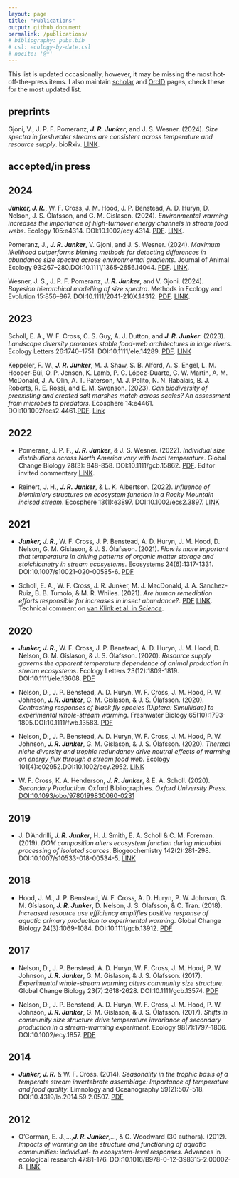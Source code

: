 ```yaml
---
layout: page
title: "Publications"
output: github_document
permalink: /publications/
# bibliography: pubs.bib
# csl: ecology-by-date.csl
# nocite: '@*'
---
```


This list is updated occasionally, however, it may be missing the most hot-off-the-press items. I also maintain [scholar](https://scholar.google.com/citations?user=q3E1S9MAAAAJ&hl=en) and [OrcID](<https://orcid.org/0000-0001-9713-2330>) pages, check these for the most updated list.

<!-- <!--- ## -->
<!-- ```{r get pubs, echo=FALSE, message=FALSE, warning=FALSE} -->

<!-- source("./publications/get_pubs.R") -->

<!-- ``` -->
<!-- -->

## preprints

Gjoni, V., J. P. F. Pomeranz, ***J. R. Junker***, and J. S. Wesner. (2024). *Size spectra in freshwater streams are consistent across temperature and resource supply*. bioRxiv. [LINK](https://doi.org/10.1101/2024.01.09.574822).

## accepted/in press

## 2024

***Junker, J. R.***, W. F. Cross, J. M. Hood, J. P. Benstead, A. D. Huryn, D. Nelson, J. S. Ólafsson, and G. M. Gíslason. (2024). *Environmental warming increases the importance of high-turnover energy channels in stream food webs*. Ecology 105:e4314. DOI:<!--- --->10.1002/ecy.4314. [PDF](./pdfs/Junker et al. - 2024 - Environmental warmin increases the importance of.pdf). [LINK](https://onlinelibrary.wiley.com/doi/abs/10.1002/ecy.4314).

Pomeranz, J., ***J. R. Junker***, V. Gjoni, and J. S. Wesner. (2024). *Maximum likelihood outperforms binning methods for detecting differences in abundance size spectra across environmental gradients*. Journal of Animal Ecology 93:267–280.DOI:<!--- --->10.1111/1365-2656.14044. [PDF](./pdfs/Pomeranz et al. - 2024 - Maximum likelihood outperforms binning methods for.pdf). [LINK](https://besjournals.onlinelibrary.wiley.com/doi/10.1111/1365-2656.14044).

Wesner, J. S., J. P. F. Pomeranz, ***J. R. Junker***, and V. Gjoni. (2024). *Bayesian hierarchical modelling of size spectra*. Methods in Ecology and Evolution 15:856–867. DOI:<!--- --->10.1111/2041-210X.14312. [PDF](./pdfs/Wesner et al. - 2024 - Bayesian hierarchical modelling of size spectra.pdf). [LINK](https://onlinelibrary.wiley.com/doi/abs/10.1111/2041-210X.14312).

## 2023

Scholl, E. A., W. F. Cross, C. S. Guy, A. J. Dutton, and ***J. R. Junker***. (2023). *Landscape diversity promotes stable food-web architectures in large rivers*. Ecology Letters 26:1740–1751. DOI:<!--- --->10.1111/ele.14289. [PDF](./pdfs/Scholl et al. - 2023 - Landscape diversity promotes stable food-web archi.pdf). [LINK](https://onlinelibrary.wiley.com/doi/abs/10.1111/ele.14289)

Keppeler, F. W., ***J. R. Junker***, M. J. Shaw, S. B. Alford, A. S. Engel, L. M. Hooper-Bùi, O. P. Jensen, K. Lamb, P. C. López-Duarte, C. W. Martin, A. M. McDonald, J. A. Olin, A. T. Paterson, M. J. Polito, N. N. Rabalais, B. J. Roberts, R. E. Rossi, and E. M. Swenson. (2023). *Can biodiversity of preexisting and created salt marshes match across scales? An assessment from microbes to predators*. Ecosphere 14:e4461. DOI:<!-- -->10.1002/ecs2.4461.[PDF](./pdfs/Keppeler et al. - 2023 - Can biodiversity of preexisting and created salt m.pdf). [Link](https://onlinelibrary.wiley.com/doi/abs/10.1002/ecs2.4461)

## 2022

* Pomeranz, J. P. F., ***J. R. Junker***, & J. S. Wesner. (2022). *Individual size distributions across North America vary with local temperature*. Global Change Biology 28(3): 848-858. DOI:<!-- -->10.1111/gcb.15862. [PDF](./pdfs/Pomeranz et al. - 2022 - Individual size distributions across North America.pdf). Editor invited commentary [LINK](https://doi.org/10.1111/gcb.15981).

* Reinert, J. H., ***J. R. Junker***, & L. K. Albertson. (2022). *Influence of biomimicry structures on ecosystem function in a Rocky Mountain incised stream*. Ecosphere 13(1):e3897. DOI:<!-- -->10.1002/ecs2.3897. [LINK](https://doi.org/10.1002/ECS2.3897)

## 2021

* ***Junker, J. R.***, W. F. Cross, J. P. Benstead, A. D. Huryn, J. M. Hood, D. Nelson, G. M. G&iacute;slason, & J. S. &Oacute;lafsson. (2021). *Flow is more important that temperature in driving patterns of organic matter storage and stoichiometry in stream ecosystems*. Ecosystems 24(6):1317-1331. DOI:<!-- -->10.1007/s10021-020-00585-6. [PDF](./pdfs/Junker et al. - 2020 - Flow is more Important than Temperature in Driving.pdf)

* Scholl, E. A., W. F. Cross, J. R. Junker, M. J. MacDonald, J. A. Sanchez-Ruiz, B. B. Tumolo, & M. R. Whiles. (2021). *Are human remediation efforts responsible for increases in insect abundance?*. [PDF](./pdfs/Scholl et al. - 2021 - Are human remediation efforts responsible for increases in insect abundance.pdf) [LINK](https://www.science.org/do/10.1126/comment.746993/full/). Technical comment on [van Klink et al. in *Science*](https://www.science.org/doi/abs/10.1126/science.aax9931). 

## 2020

* ***Junker, J. R.***, W. F. Cross, J. P. Benstead, A. D. Huryn, J. M. Hood, D. Nelson, G. M. G&iacute;slason, & J. S. &Oacute;lafsson. (2020). *Resource supply governs the apparent temperature dependence of animal production in stream ecosystems*. Ecology Letters 23(12):1809-1819. DOI:<!-- -->10.1111/ele.13608. [PDF](./pdfs/Junker et al. - 2020 - Resource supply governs the apparent temperature d.pdf)

* Nelson, D., J. P. Benstead, A. D. Huryn, W. F. Cross, J. M. Hood, P. W. Johnson, ***J. R. Junker***, G. M. G&iacute;slason, & J. S. &Oacute;lafsson. (2020). *Contrasting responses of black fly species (Diptera: Simuliidae) to experimental whole-stream warming*. Freshwater Biology 65(10):1793-1805.DOI:<!-- -->10.1111/fwb.13583. [PDF](https://par.nsf.gov/servlets/purl/10228694)

* Nelson, D., J. P. Benstead, A. D. Huryn, W. F. Cross, J. M. Hood, P. W. Johnson, ***J. R. Junker***, G. M. G&iacute;slason, & J. S. &Oacute;lafsson. (2020). *Thermal niche diversity and trophic redundancy drive neutral effects of warming on energy flux through a stream food web*. Ecology 101(4):e02952.DOI:<!-- -->10.1002/ecy.2952. [LINK](https://esajournals.onlinelibrary.wiley.com/doi/am-pdf/10.1002/ecy.2952)

* W. F. Cross, K. A. Henderson, ***J. R. Junker***, & E. A. Scholl. (2020). *Secondary Production*. Oxford Bibliographies. *Oxford University Press*. [DOI:10.1093/obo/9780199830060-0231](https://www.oxfordbibliographies.com/view/document/obo-9780199830060/obo-9780199830060-0231.xml)

## 2019

* J. D'Andrilli, ***J. R. Junker***, H. J. Smith, E. A. Scholl & C. M. Foreman. (2019). *DOM composition alters ecosystem function during microbial processing of isolated sources*. Biogeochemistry 142(2):281-298. DOI:<!-- -->10.1007/s10533-018-00534-5. [LINK](https://link.springer.com/article/10.1007/s10533-018-00534-5)

## 2018

* Hood, J. M., J. P. Benstead, W. F. Cross, A. D. Huryn, P. W. Johnson, G. M. G&iacute;slason, ***J. R. Junker***, D. Nelson, J. S. &Oacute;lafsson, & C. Tran. (2018). *Increased resource use efficiency amplifies positive response of aquatic primary production to experimental warming*. Global Change Biology 24(3):1069-1084. DOI:<!-- -->10.1111/gcb.13912. [PDF](./pdfs/hood_et_al-2018-global_change_biology.pdf)

## 2017

* Nelson, D., J. P. Benstead, A. D. Huryn, W. F. Cross, J. M. Hood, P. W. Johnson, ***J. R. Junker***, G. M. G&iacute;slason, & J. S. &Oacute;lafsson. (2017). *Experimental whole-stream warming alters community size structure*. Global Change Biology 23(7):2618-2628. DOI:<!-- -->10.1111/gcb.13574. [PDF](./pdfs/nelson_et_al-2016-global_change_biology.pdf)

* Nelson, D., J. P. Benstead, A. D. Huryn, W. F. Cross, J. M. Hood, P. W. Johnson, ***J. R. Junker***, G. M. G&iacute;slason, & J. S. &Oacute;lafsson. (2017). *Shifts in community size structure drive temperature invariance of secondary production in a stream-warming experiment*. Ecology 98(7):1797-1806. DOI:<!-- -->10.1002/ecy.1857. [PDF](./pdfs/nelson_et_al-2017-ecology-2.pdf)

## 2014

* ***Junker, J. R.*** & W. F. Cross. (2014). *Seasonality in the trophic basis of a temperate stream invertebrate assemblage: Importance of temperature and food quality*. Limnology and Oceanography 59(2):507-518. DOI:<!-- -->10.4319/lo.2014.59.2.0507. [PDF](./pdfs/Junker and Cross - 2014 - Seasonality in the trophic basis of a temperate st.pdf)

## 2012

* O'Gorman, E. J.,...,***J. R. Junker***,..., & G. Woodward (30 authors). (2012). *Impacts of warming on the structure and functioning of aquatic communities: individual- to ecosystem-level responses*. Advances in ecological research 47:81-176. DOI:<!-- -->10.1016/B978-0-12-398315-2.00002-8. [LINK](https://www.zora.uzh.ch/id/eprint/88276/1/O%27Gorman2012Zora.pdf)